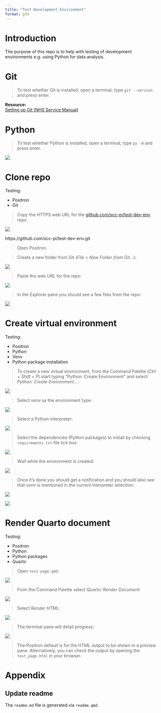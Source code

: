 ```yaml
---
title: "Test Development Environment"
format: gfm
---
```


# Introduction 

The purpose of this repo is to help with testing of development environments e.g. using Python for data analysis.  

# Git

> To test whether Git is installed, open a terminal, type `git --version` and press enter.

**Resource:**  
[Setting up Git (NHS Service Manual)](https://prototype-kit.service-manual.nhs.uk/how-tos/git)

# Python

> To test whether Python is installed, open a terminal, type `py -0` and press enter.

![](resources/python-version.jpg)  

# Clone repo

Testing:  

* Positron  
* Git

> Copy the HTTPS web URL for the [github.com/scc-pi/test-dev-env](https://github.com/scc-pi/test-dev-env) repo.

![](resources/repo-web-url.jpg)  

https://github.com/scc-pi/test-dev-env.git

> Open Positron.

> Create a new folder from Git (*File* > *New Folder from Git...*):

![](resources/new-folder-git.jpg)  

> Paste the web URL for the repo:  

![](resources/paste-repo-url.jpg)  

> In the Explorer pane you should see a few files from the repo:  

![](resources/explorer-few-files.jpg)

# Create virtual environment

Testing:  

* Positron  
* Python  
* Venv  
* Python package installation

> To create a new virtual environment, from the Command Palette (*Ctrl* + *Shift* + *P*) start typing "Python: Create Environment" and select *Python: Create Environment...*: 

![](resources/cmd-palette-create-env.jpg)  

> Select *venv* as the environment type:  

![](resources/venv-select.jpg)  

> Select a Python interpreter:  

![](resources/python-interpreter-select.jpg)  

> Select the dependencies (Python packages) to install by checking `requirements.txt` file tick box:  

![](resources/requirements-select.jpg)

> Wait while the environment is created:  

![](resources/creating-env.jpg)

> Once it's done you should get a notification and you should also see that *venv* is mentioned in the current interpreter selection:  

![](resources/env-created.jpg)  

![](resources/selected-interpreter-venv.jpg)

# Render Quarto document

Testing:  

* Positron  
* Python  
* Python packages  
* Quarto  

> Open `test-page.qmd`:  

![](resources/qmd-open.jpg)  

> From the Command Palette select *Quarto: Render Document*:  

![](resources/qmd-render.jpg)

> Select *Render HTML*:  

![](resources/render-html.jpg)

> The terminal pane will detail progress:  

![](resources/terminal-output.jpg)

> The Positron default is for the HTML output to be shown in a preview pane. Alternatively, you can check the output by opening the `test_page.html` in your browser.    

# Appendix  

## Update readme

The `readme.md` file is generated via `readme.qmd`.